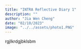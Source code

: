 ```yaml
---
title: "INTRA Reflective Diary 1"
description: ""
author: "Jia Wen Cheng"
date: "02/10/2023"
image: "../../assets/photo1.PNG"
---
```


rgjlkrdgjbklsbm